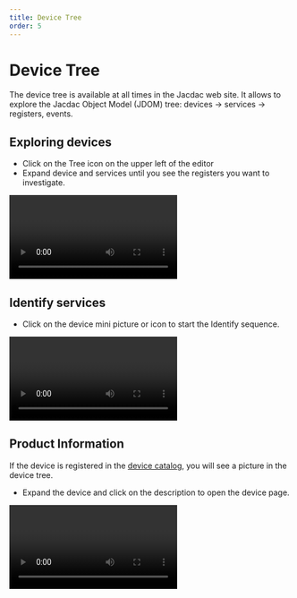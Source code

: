 ```yaml
---
title: Device Tree
order: 5
---
```


# Device Tree

The device tree is available at all times in the Jacdac web site. It allows to explore the Jacdac Object Model (JDOM) tree: devices -> services -> registers, events.

## Exploring devices

-   Click on the Tree icon on the upper left of the editor
-   Expand device and services until you see the registers you want to investigate.

<Video
    label="Opens the device tree"
    webm="/videos/registers.webm"
/>

## Identify services

-   Click on the device mini picture or icon to start the Identify sequence.

<Video
    label="Shows how to trigger the identify sequence"
    webm="/videos/identify.webm"
    preload="metadata"
/>

## Product Information

If the device is registered in the [device catalog](/devices), you will see a picture in the device tree.

-   Expand the device and click on the description to open the device page.

<Video
    label="Shows how to trigger the identify sequence"
    webm="/videos/productinfo.webm"
    preload="metadata"
/>
